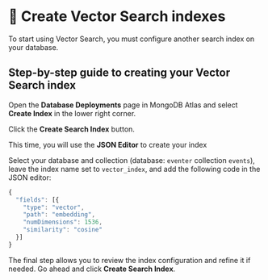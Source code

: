
# 👐 Create Vector Search indexes

To start using Vector Search, you must configure another search index on your database.

## Step-by-step guide to creating your Vector Search index

Open the **Database Deployments** page in MongoDB Atlas and select **Create Index** in the lower right corner.

<Screenshot src="img/screenshots/7-vector-search/6-create-index/1-create-index.png" alt="The 'Database Deployments' page with the 'Create Index' link highlighted" url="https://cloud.mongodb.com" />


Click the **Create Search Index** button.

<Screenshot src="img/screenshots/7-vector-search/6-create-index/2-create-search-index.png" alt="The 'Create Index' page with the 'Create Search Index' button highlighted" url="https://cloud.mongodb.com" />

This time, you will use the **JSON Editor** to create your index

<Screenshot src="img/screenshots/7-vector-search/6-create-index/3-json-editor.png" alt="The 'Create Index' page with the 'JSON Editor' tab highlighted" url="https://cloud.mongodb.com" />


Select your database and collection (database: `eventer` collection `events`), leave the index name set to `vector_index`, and add the following code in the JSON editor:

```js
{
  "fields": [{
    "type": "vector",
    "path": "embedding",
    "numDimensions": 1536,
    "similarity": "cosine"
  }]
}
```

The final step allows you to review the index configuration and refine it if needed. Go ahead and click **Create Search Index**.
